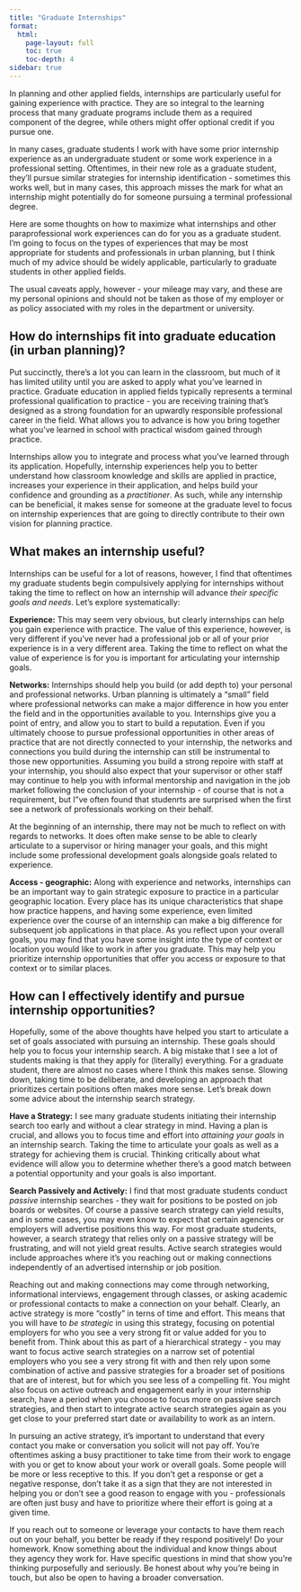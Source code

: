 ```yaml
---
title: "Graduate Internships"
format:
  html:
    page-layout: full
    toc: true
    toc-depth: 4
sidebar: true
---
```


In planning and other applied fields, internships are particularly useful for gaining experience with practice. They are so integral to the learning process that many graduate programs include them as a required component of the degree, while others might offer optional credit if you pursue one.

In many cases, graduate students I work with have some prior internship experience as an undergraduate student or some work experience in a professional setting. Oftentimes, in their new role as a graduate student, they'll pursue similar strategies for internship identification - sometimes this works well, but in many cases, this approach misses the mark for what an internship might potentially do for someone pursuing a terminal professional degree.

Here are some thoughts on how to maximize what internships and other paraprofessional work experiences can do for you as a graduate student. I'm going to focus on the types of experiences that may be most appropriate for students and professionals in urban planning, but I think much of my advice should be widely applicable, particularly to graduate students in other applied fields.

The usual caveats apply, however - your mileage may vary, and these are my personal opinions and should not be taken as those of my employer or as policy associated with my roles in the department or university.

## How do internships fit into graduate education (in urban planning)?

Put succinctly, there's a lot you can learn in the classroom, but much of it has limited utility until you are asked to apply what you've learned in practice. Graduate education in applied fields typically represents a terminal professional qualification to practice - you are receiving training that's designed as a strong foundation for an upwardly responsible professional career in the field. What allows you to advance is how you bring together what you've learned in school with practical wisdom gained through practice.

Internships allow you to integrate and process what you've learned through its application. Hopefully, internship experiences help you to better understand how classroom knowledge and skills are applied in practice, increases your experience in their application, and helps build your confidence and grounding as a *practitioner*. As such, while any internship can be beneficial, it makes sense for someone at the graduate level to focus on internship experiences that are going to directly contribute to their own vision for planning practice.

## What makes an internship useful?

Internships can be useful for a lot of reasons, however, I find that oftentimes my graduate students begin compulsively applying for internships without taking the time to reflect on how an internship will advance *their specific goals and needs*. Let's explore systematically:

**Experience:** This may seem very obvious, but clearly internships can help you gain experience with practice. The value of this experience, however, is very different if you've never had a professional job or all of your prior experience is in a very different area. Taking the time to reflect on what the value of experience is for you is important for articulating your internship goals.

**Networks:** Internships should help you build (or add depth to) your personal and professional networks. Urban planning is ultimately a "small" field where professional networks can make a major difference in how you enter the field and in the opportunities available to you. Internships give you a point of entry, and allow you to start to build a reputation. Even if you ultimately choose to pursue professional opportunities in other areas of practice that are not directly connected to your internship, the networks and connections you build during the internship can still be instrumental to those new opportunities. Assuming you build a strong repoire with staff at your internship, you should also expect that your supervisor or other staff may continue to help you with informal mentorship and navigation in the job market following the conclusion of your internship - of course that is not a requirement, but I"ve often found that studenrts are surprised when the first see a network of professionals working on their behalf.

At the beginning of an internship, there may not be much to reflect on with regards to networks. It does often make sense to be able to clearly articulate to a supervisor or hiring manager your goals, and this might include some professional development goals alongside goals related to experience.

**Access - geographic:** Along with experience and networks, internships can be an important way to gain strategic exposure to practice in a particular geographic location. Every place has its unique characteristics that shape how practice happens, and having some experience, even limited experience over the course of an internship can make a big difference for subsequent job applications in that place. As you reflect upon your overall goals, you may find that you have some insight into the type of context or location you would like to work in after you graduate. This may help you prioritize internship opportunities that offer you access or exposure to that context or to similar places.

## How can I effectively identify and pursue internship opportunities?

Hopefully, some of the above thoughts have helped you start to articulate a set of goals associated with pursuing an internship. These goals should help you to focus your internship search. A big mistake that I see a lot of students making is that they apply for (literally) everything. For a graduate student, there are almost no cases where I think this makes sense. Slowing down, taking time to be deliberate, and developing an approach that prioritizes certain positions often makes more sense. Let's break down some advice about the internship search strategy.

**Have a Strategy:** I see many graduate students initiating their internship search too early and without a clear strategy in mind. Having a plan is crucial, and allows you to focus time and effort into *attaining your goals* in an internship search. Taking the time to articulate your goals as well as a strategy for achieving them is crucial. Thinking critically about what evidence will allow you to determine whether there's a good match between a potential opportunity and your goals is also important.

**Search Passively and Actively:** I find that most graduate students conduct *passive* internship searches - they wait for positions to be posted on job boards or websites. Of course a passive search strategy can yield results, and in some cases, you may even know to expect that certain agencies or employers will advertise positions this way. For most graduate students, however, a search strategy that relies only on a passive strategy will be frustrating, and will not yield great results. Active search strategies would include approaches where it's you reaching out or making connections independently of an advertised internship or job position.

Reaching out and making connections may come through networking, informational interviews, engagement through classes, or asking academic or professional contacts to make a connection on your behalf. Clearly, an active strategy is more "costly" in terns of time and effort. This means that you will have to *be strategic* in using this strategy, focusing on potential employers for who you see a very strong fit or value added for you to benefit from. Think about this as part of a hierarchical strategy - you may want to focus active search strategies on a narrow set of potential employers who you see a very strong fit with and then rely upon some combination of active and passive strategies for a broader set of positions that are of interest, but for which you see less of a compelling fit. You might also focus on active outreach and engagement early in your internship search, have a period when you choose to focus more on passive search strategies, and then start to integrate active search strategies again as you get close to your preferred start date or availability to work as an intern.

In pursuing an active strategy, it's important to understand that every contact you make or conversation you solicit will not pay off. You're oftentimes asking a busy practitioner to take time from their work to engage with you or get to know about your work or overall goals. Some people will be more or less receptive to this. If you don't get a response or get a negative response, don't take it as a sign that they are not interested in helping you or don't see a good reason to engage with you - professionals are often just busy and have to prioritize where their effort is going at a given time.

If you reach out to someone or leverage your contacts to have them reach out on your behalf, you better be ready if they respond positively! Do your homework. Know something about the individual and know things about they agency they work for. Have specific questions in mind that show you're thinking purposefully and seriously. Be honest about why you're being in touch, but also be open to having a broader conversation.
